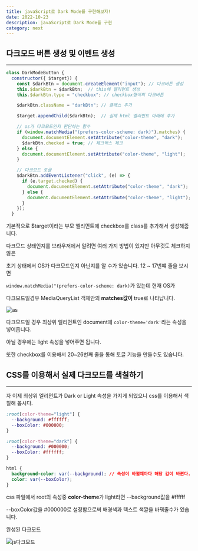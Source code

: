 ```yaml
---
title: javaScript로 Dark Mode를 구현해보자!
date: 2022-10-23
description: javaScript로 Dark Mode를 구현
category: next
---
```


<h2 className={`dark:text-white`}>다크모드 버튼 생성 및 이벤트 생성</h2>

---

```js showLineNumbers
class DarkModeButton {
  constructor({ $target}) {
    const $darkBtn = document.createElement("input"); // 다크버튼 생성
    this.$darkBtn = $darkBtn;  // this에 엘리먼트 생성
    this.$darkBtn.type = "checkbox"; // checkbox형식의 다크버튼

    $darkBtn.className = "darkBtn"; // 클래스 추가

    $target.appendChild($darkBtn);  // 실제 html 엘리먼트 아래에 추가

    // os가 다크모드인지 판단하는 함수
    if (window.matchMedia("(prefers-color-scheme: dark)").matches) {
      document.documentElement.setAttribute("color-theme", "dark");
      $darkBtn.checked = true; // 체크박스 체크
    } else {
      document.documentElement.setAttribute("color-theme", "light");
    }

    // 다크모드 토글
    $darkBtn.addEventListener("click", (e) => {
      if (e.target.checked) {
        document.documentElement.setAttribute("color-theme", "dark");
      } else {
        document.documentElement.setAttribute("color-theme", "light");
      }
    });
  }
```

기본적으로 $target이라는 부모 엘리먼트에 checkbox를 class를 추가해서 생성해줍니다.

다크모드 상태인지를 브라우저에서 알려면 여러 가지 방법이 있지만 아무것도 체크하지 않은

초기 상태에서 OS가 다크모드인지 아닌지를 알 수가 있습니다. 12 ~ 17번쨰 줄을 보시면

`window.matchMedia("(prefers-color-scheme: dark)`가 있는데 현재 OS가

다크모드일경우 MediaQueryList 객체안의 <b>matches값이</b> true로 나타납니다.

![as](https://user-images.githubusercontent.com/75124028/197396737-3e885661-d906-4252-8baf-a977d5382abb.gif)

다크모드일 경우 최상위 엘리먼트인 document에 `color-theme='dark'`라는 속성을 넣어줍니다.

아닐 경우에는 light 속성을 넣어주면 됩니다.

또한 checkbox를 이용해서 20~26번째 줄을 통해 토글 기능을 만들수도 있습니다.

<h2 className={`dark:text-white`}>CSS를 이용해서 실제 다크모드를 색칠하기</h2>

---

자 이제 최상위 엘리먼트가 Dark or Light 속성을 가지게 되었으니 css를 이용해서 색칠해 봅시다.

```css
:root[color-theme="light"] {
  --background: #ffffff;
  --boxColor: #000000;
}

:root[color-theme="dark"] {
  --background: #000000;
  --boxColor: #ffffff;
}

html {
  background-color: var(--background); // 속성이 바뀔때마다 해당 값이 바뀐다.
  color: var(--boxColor);
}
```

css 파일에서 root의 속성중 <b>color-theme</b>가 light라면 --background값을 #ffffff

--boxColor값을 #000000로 설정함으로써 배경색과 텍스트 색깔을 바꿔줄수가 있습니다.

완성된 다크모드

![js다크모드](https://user-images.githubusercontent.com/75124028/197395827-9f28ef60-2095-46a4-a790-b2f4c165099d.gif)
